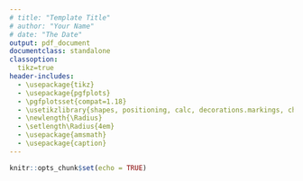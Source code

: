 ```yaml
---
# title: "Template Title"
# author: "Your Name"
# date: "The Date"
output: pdf_document
documentclass: standalone
classoption:
  tikz=true
header-includes: 
  - \usepackage{tikz}
  - \usepackage{pgfplots}
  - \pgfplotsset{compat=1.18}
  - \usetikzlibrary{shapes, positioning, calc, decorations.markings, chains, scopes}
  - \newlength{\Radius}
  - \setlength\Radius{4em}
  - \usepackage{amsmath}
  - \usepackage{caption}
---
```


```r
knitr::opts_chunk$set(echo = TRUE)
```


\begin{tikzpicture}[
    auto, > = latex, align=center,
  	latent/.style = {
  	  circle, draw, thick, inner sep = 2pt, minimum width = \Radius
  	},
  	manifest/.style = {
  	  rectangle, draw, thick, inner sep = 0pt, minimum size = \Radius/2
  	},
  	intercept/.style = {
  	  regular polygon,regular polygon sides = 3, draw, thick,
  	  inner sep = 0pt, minimum size = \Radius
  	},
  	mean/.style = {
  	  regular polygon, regular polygon sides = 3, draw, thick,
  	  inner sep = 0pt, minimum size = 8mm
  	},
  	path/.style = {
  	  arrows = ->, thick, > = {stealth[]}
  	},
  	error/.style = {
  	  circle, draw = none, fill = none, thick,
  	  inner sep = 0pt, minimum size = 5mm
  	},
  	var/.style = {
  	  <->, thick, > = {stealth[]}, bend right = 270, looseness = 2
  	},
  	cov/.style = {
  	  <->, thick, > = {stealth[]}, bend right = 300
  	},
  	% style to add a circle in the middle of a path
    random/.style = {
      postaction = {
        decorate, decoration = {
          markings,
          mark = at position .5 with {
            \draw[fill = black] circle[radius = 2pt];
          }
        }
      }
    },
    random_cl/.style = {
      postaction = {decorate, decoration = {
        markings,
        mark = at position .2 with {
          \draw[fill = black] circle[radius = 2pt];}
        }
      }
    },
  	]

    % draw decomposition
    \node  [manifest]  (y1t)  {$y_{1,t}$};
    \node  [latent]  (y1wt)  [above = 2.5em of y1t]  {$y_{1,t}^w$};
    \node  [latent]  (mu1)  [below = 2.5em of y1t]  {$\mu_{1}$};

    % draw nodes
    \foreach \i [remember = \i as \lasti (initially 1)] in {2, ..., 2}
    \node  [manifest]  (y\i t)  [right = 2.5em of y\lasti t]  {$y_{\i,t}$};

    \foreach \i [remember = \i as \lasti (initially 1)] in {2, ..., 2}
    \node  [latent]  (y\i wt)  [above = 2.5em of y\i t]  {$y_{\i,t}^w$};

    \foreach \i [remember = \i as \lasti (initially 1)] in {2, ...,2}
    \node  [latent]  (mu\i)  [below = 2.5em of y\i t]  {$\mu_{\i}$};

    % draw paths
    \foreach \i [remember = \i as \lasti (initially 1)] in {1, ...,2}
    \draw  [path]  (y\i wt)  to node  []  {}  (y\i t);

    \foreach \i [remember = \i as \lasti (initially 1)] in {1, ...,2}
    \draw  [path]  (mu\i)  to node  []  {}  (y\i t);
% caption
\node  [above = 1em, align = center]  at  (current bounding box.north)  {Decomposition.};
\end{tikzpicture}
\begin{tikzpicture}[
    auto, > = latex, align=center,
  	latent/.style = {
  	  circle, draw, thick, inner sep = 2pt, minimum width = \Radius
  	},
  	manifest/.style = {
  	  rectangle, draw, thick, inner sep = 0pt, minimum size = \Radius/2
  	},
  	intercept/.style = {
  	  regular polygon,regular polygon sides = 3, draw, thick,
  	  inner sep = 0pt, minimum size = \Radius
  	},
  	mean/.style = {
  	  regular polygon, regular polygon sides = 3, draw, thick,
  	  inner sep = 0pt, minimum size = 8mm
  	},
  	path/.style = {
  	  arrows = ->, thick, > = {stealth[]}
  	},
  	error/.style = {
  	  circle, draw = none, fill = none, thick,
  	  inner sep = 0pt, minimum size = 5mm
  	},
  	var/.style = {
  	  <->, thick, > = {stealth[]}, bend right = 270, looseness = 2
  	},
  	cov/.style = {
  	  <->, thick, > = {stealth[]}, bend right = 300
  	},
  	% style to add a circle in the middle of a path
    random/.style = {
      postaction = {
        decorate, decoration = {
          markings,
          mark = at position .5 with {
            \draw[fill = black] circle[radius = 2pt];
          }
        }
      }
    },
    random_cl/.style = {
      postaction = {decorate, decoration = {
        markings,
        mark = at position .2 with {
          \draw[fill = black] circle[radius = 2pt];}
        }
      }
    },
  	]

    % draw within-level structural model
    \node  [latent]  (y1wt-1)  {$y_{1,t-1}^w$};
    \node  [latent]  (y1wt)  [right =5em of y1wt-1]  {$y_{1,t}^w$};
    \node  [latent]  (delta1t)  [right =2.5em of y1wt]  {$\delta_{1,t}$};

    % draw nodes
    \foreach \i [remember = \i as \lasti (initially 1)] in {2, ..., 2}
    \node  [latent]  (y\i wt-1)  [below = 5em of y\lasti wt-1]  {$y_{\i ,t-1}^w$};\foreach \i [remember = \i as \lasti (initially 1)] in {2, ..., 2}
    \node  [latent]  (y\i wt)  [below = 5em of y\lasti wt]  {$y_{\i ,t}^w$};

    \foreach \i [remember = \i as \lasti (initially 1)] in {2, ..., 2}
    \node  [latent]  (delta\i t)  [below = 5em of delta\lasti t]  {$\delta_{\i ,t}$};

    % draw paths from residuals to yiwt
    \foreach \i [remember = \i as \lasti (initially 1)] in {1, ...,2}
    \draw  [path]  (delta\i t)  to node  []  {}  (y\i wt);
    
\draw  [path, postaction = random]  (y1wt-1)  to node  []  {$\phi_{11;(1)}$}  (y1wt);
\draw  [path, postaction = random_cl, sloped, pos = .2]  (y1wt-1)  to node  []  {$\phi_{12;(1)}$}  (y2wt);
\draw  [path, postaction = random_cl, sloped, pos = .2]  (y2wt-1)  to node  []  {$\phi_{21;(1)}$}  (y1wt);
\draw  [path, postaction = random]  (y2wt-1)  to node  []  {$\phi_{22;(1)}$}  (y2wt);
\draw  [var, postaction = random]  (delta1t.120)  to node  []  {$\pi_{1}$}  (delta1t.60);
\draw  [var, postaction = random]  (delta2t.120)  to node  []  {$\pi_{2}$}  (delta2t.60);
\draw  [cov, postaction = random]  (delta1t.0)  to node  []  {$\pi_{12}$}  (delta2t.0);
% caption
\node  [above = 1em, align = center]  at  (current bounding box.north)  {Within-model.};
\end{tikzpicture}
\begin{tikzpicture}[
    auto, > = latex, align=center,
  	latent/.style = {
  	  circle, draw, thick, inner sep = 2pt, minimum width = \Radius
  	},
  	manifest/.style = {
  	  rectangle, draw, thick, inner sep = 0pt, minimum size = \Radius/2
  	},
  	intercept/.style = {
  	  regular polygon,regular polygon sides = 3, draw, thick,
  	  inner sep = 0pt, minimum size = \Radius
  	},
  	mean/.style = {
  	  regular polygon, regular polygon sides = 3, draw, thick,
  	  inner sep = 0pt, minimum size = 8mm
  	},
  	path/.style = {
  	  arrows = ->, thick, > = {stealth[]}
  	},
  	error/.style = {
  	  circle, draw = none, fill = none, thick,
  	  inner sep = 0pt, minimum size = 5mm
  	},
  	var/.style = {
  	  <->, thick, > = {stealth[]}, bend right = 270, looseness = 2
  	},
  	cov/.style = {
  	  <->, thick, > = {stealth[]}, bend right = 300
  	},
  	% style to add a circle in the middle of a path
    random/.style = {
      postaction = {
        decorate, decoration = {
          markings,
          mark = at position .5 with {
            \draw[fill = black] circle[radius = 2pt];
          }
        }
      }
    },
    random_cl/.style = {
      postaction = {decorate, decoration = {
        markings,
        mark = at position .2 with {
          \draw[fill = black] circle[radius = 2pt];}
        }
      }
    },
  	]
\node  [latent]  (mu_1)  {$\mu_{1}$};
\node  [latent]  (mu_2)  [right = 1em of mu_1]  {$\mu_{2}$};
\node  [latent]  (phi1_11)  [right = 1em of mu_2]  {$\phi_{11;(1)}$};
\node  [latent]  (phi1_12)  [right = 1em of phi1_11]  {$\phi_{12;(1)}$};
\node  [latent]  (phi1_21)  [right = 1em of phi1_12]  {$\phi_{21;(1)}$};
\node  [latent]  (phi1_22)  [right = 1em of phi1_21]  {$\phi_{22;(1)}$};
\node  [latent]  (lnsigma2_1)  [right = 1em of phi1_22]  {log($\pi_{1}$)};
\node  [latent]  (lnsigma2_2)  [right = 1em of lnsigma2_1]  {log($\pi_{2}$)};
\node  [latent]  (lnsigma_12)  [right = 1em of lnsigma2_2]  {log($\pi_{12}$)};
\node  [coordinate]  (cpred1)  [below = 7.5em of mu_1]  {};
\node  [coordinate]  (cpred9)  [below = 7.5em of lnsigma_12]  {};
\node  [manifest]  (x)  at  ($(cpred1)!1/2!(cpred9)$)  {\textit{x}};
\draw  [path]  (x)  to node  []  {}  (mu_1);
\draw  [path]  (x)  to node  []  {}  (mu_2);
\draw  [path]  (x)  to node  []  {}  (phi1_11);
\draw  [path]  (x)  to node  []  {}  (phi1_12);
\draw  [path]  (x)  to node  []  {}  (phi1_21);
\draw  [path]  (x)  to node  []  {}  (phi1_22);
\draw  [path]  (x)  to node  []  {}  (lnsigma2_1);
\draw  [path]  (x)  to node  []  {}  (lnsigma2_2);
\draw  [path]  (x)  to node  []  {}  (lnsigma_12);
\node  [coordinate]  (c1)  [above = 2em of mu_1]  {};
\node  [coordinate]  (c2)  [above = 2em of mu_2]  {};
\node  [coordinate]  (c3)  [above = 2em of phi1_11]  {};
\node  [coordinate]  (c4)  [above = 2em of phi1_12]  {};
\node  [coordinate]  (c5)  [above = 2em of phi1_21]  {};
\node  [coordinate]  (c6)  [above = 2em of phi1_22]  {};
\node  [coordinate]  (c7)  [above = 2em of lnsigma2_1]  {};
\node  [coordinate]  (c8)  [above = 2em of lnsigma2_2]  {};
\node  [coordinate]  (c9)  [above = 2em of lnsigma_12]  {}; \draw  [path]  (c1)  to node  []  {}  (mu_1);
\draw  [path]  (c2)  to node  []  {}  (mu_2);
\draw  [path]  (c3)  to node  []  {}  (phi1_11);
\draw  [path]  (c4)  to node  []  {}  (phi1_12);
\draw  [path]  (c5)  to node  []  {}  (phi1_21);
\draw  [path]  (c6)  to node  []  {}  (phi1_22);
\draw  [path]  (c7)  to node  []  {}  (lnsigma2_1);
\draw  [path]  (c8)  to node  []  {}  (lnsigma2_2);
\draw  [path]  (c9)  to node  []  {}  (lnsigma_12); \draw  [thick]  (c1)  --  (c9);
% caption
\node  [above = 1em, align = center]  at  (current bounding box.north)  {Between-model.};
\end{tikzpicture}

